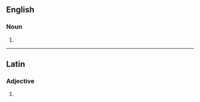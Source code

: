 {{also|fortíssimos}}

==English==

===Noun===
{{head|en|noun form}}

# {{plural of|en|fortissimo}}

----

==Latin==

===Adjective===
{{la-adj-form|fortissimos}}

# {{inflection of|la|fortissimus||acc|m|p}}